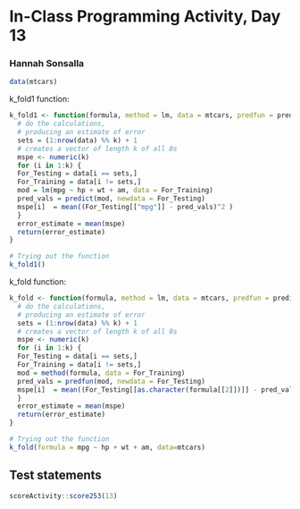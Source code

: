 # In-Class Programming Activity, Day 13


### Hannah Sonsalla

```r
data(mtcars)
```


k_fold1 function:
```r
k_fold1 <- function(formula, method = lm, data = mtcars, predfun = predict, k = 10) {
  # do the calculations, 
  # producing an estimate of error
  sets = (1:nrow(data) %% k) + 1
  # creates a vector of length k of all 0s
  mspe <- numeric(k)
  for (i in 1:k) {
  For_Testing = data[i == sets,]
  For_Training = data[i != sets,]
  mod = lm(mpg ~ hp + wt + am, data = For_Training)
  pred_vals = predict(mod, newdata = For_Testing)
  mspe[i]  = mean((For_Testing[["mpg"]] - pred_vals)^2 )
  }
  error_estimate = mean(mspe)
  return(error_estimate)
}

# Trying out the function
k_fold1()
```

k_fold function:
```r
k_fold <- function(formula, method = lm, data = mtcars, predfun = predict, k = 10) {
  # do the calculations, 
  # producing an estimate of error
  sets = (1:nrow(data) %% k) + 1
  # creates a vector of length k of all 0s
  mspe <- numeric(k)
  for (i in 1:k) {
  For_Testing = data[i == sets,]
  For_Training = data[i != sets,]
  mod = method(formula, data = For_Training)
  pred_vals = predfun(mod, newdata = For_Testing)
  mspe[i]  = mean((For_Testing[[as.character(formula[[2]])]] - pred_vals)^2 )
  }
  error_estimate = mean(mspe)
  return(error_estimate)
}

# Trying out the function
k_fold(formula = mpg ~ hp + wt + am, data=mtcars)
```
## Test statements

```r
scoreActivity::score253(13)
```